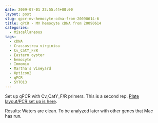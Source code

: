 ```yaml
---
date: 2009-07-01 22:55:44+00:00
layout: post
slug: qpcr-mv-hemocyte-cdna-from-20090614-6
title: qPCR - MV hemocyte cDNA from 20090614
categories:
  - Miscellaneous
tags:
  - cDNA
  - Crassostrea virginica
  - Cv_CatY_F/R
  - Eastern oyster
  - hemocyte
  - Immomix
  - Martha's Vineyard
  - Opticon2
  - qPCR
  - SYTO13
---
```


Set up qPCR with Cv_CatY_F/R primers. This is a second rep. [Plate layout/PCR set up is here](https://eagle.fish.washington.edu/Arabidopsis/Notebook%20Workup%20Files/20090701-03.jpg).

Results: Waters are clean. To be analyzed later with other genes that Mac has run.
